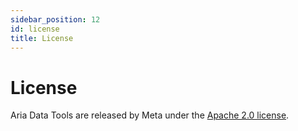```yaml
---
sidebar_position: 12
id: license
title: License
---
```

# License

Aria Data Tools are released by Meta under the [Apache 2.0 license](https://github.com/facebookresearch/vrs/blob/main/LICENSE).
